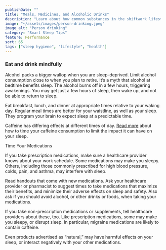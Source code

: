 ```yaml
---
publishDate: ""
title: "Meals, Medicines, and Alcoholic Drinks"
description: "Learn about how common substances in the shiftwork lifestyle can impact your sleep."
image: "~/assets/images/person-drinking.jpeg"
image_alt: "Person drinking"
category: "Smart Sleep Tips"
feature: Performance
sort: 65
tags: ["sleep hygiene", "lifestyle", "health"]
---
```



### Eat and drink mindfully

Alcohol packs a bigger wallop when you are sleep-deprived. Limit alcohol consumption close to when you plan to retire. It’s a myth that alcohol at bedtime benefits sleep. The alcohol burns off in a few hours, triggering awakenings. You may get just a few hours of sleep, then wake up, and not be able to return to sleep.

Eat breakfast, lunch, and dinner at appropriate times relative to your waking day. Regular meal times are better for your waistline, as well as your sleep. They program your brain to expect sleep at a predictable time.

Caffeine has differing effects at different times of day. [Read more](use-caffeine) about how to time your caffeine consumption to limit the impact it can have on your sleep.

Time Your Medications

If you take prescription medications, make sure a healthcare provider knows about your work schedule. Some medications may make you sleepy. Others, including those commonly prescribed for high blood pressure, colds, pain, and asthma, may interfere with sleep.

Read handouts that come with new medications. Ask your healthcare provider or pharmacist to suggest times to take medications that maximize their benefits, and minimize their adverse effects on sleep and safety. Also ask if you should avoid alcohol, or other drinks or foods, when taking your medications.

If you take non-prescription medications or supplements, tell healthcare providers about these, too. Like prescription medications, some may make you sleepy, or disrupt sleep. In particular, migraine medications are likely to contain caffeine.

Even products advertised as “natural,” may have harmful effects on your sleep, or interact negatively with your other medications.
